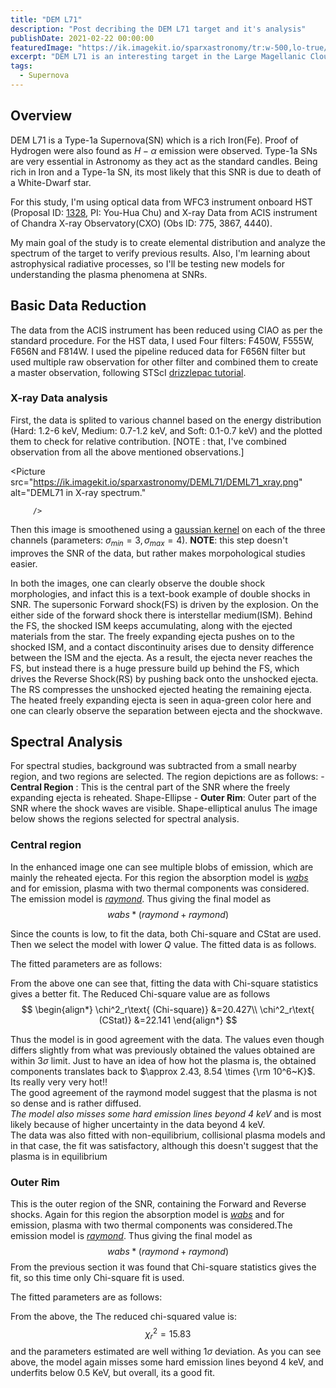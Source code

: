 ```yaml
---
title: "DEM L71"
description: "Post decribing the DEM L71 target and it's analysis"
publishDate: 2021-02-22 00:00:00
featuredImage: "https://ik.imagekit.io/sparxastronomy/tr:w-500,lo-true/DEML71/XO.jpg"
excerpt: "DEM L71 is an interesting target in the Large Magellanic Cloud which is a small companion galaxy of the Milky Way located 170,000 light-years away. In this study I created multiwavelenght composite using XRay and Optical data and verified previous spectral results."
tags: 
  - Supernova
---
```



## Overview
DEM L71 is a Type-1a Supernova(SN) which is a rich Iron(Fe). Proof of Hydrogen were also found as $H-\alpha$ emission were observed. Type-1a SNs are very essential in Astronomy as they act as the standard candles. Being rich in Iron and a Type-1a SN, its most likely that this SNR is due to death of a White-Dwarf star.

For this study, I'm using optical data from WFC3 instrument onboard HST (Proposal ID: [1328](https://archive.stsci.edu/proposal_search.php?mission=hst&id=13282), PI: You-Hua Chu) and X-ray Data from ACIS instrument of Chandra X-ray Observatory(CXO) (Obs ID: 775, 3867, 4440).

My main goal of the study is to create elemental distribution and analyze the spectrum of the target to verify previous results. Also, I'm learning about astrophysical radiative processes, so I'll be testing new models for understanding the plasma phenomena at SNRs.


## Basic Data Reduction
The data from the ACIS instrument has been reduced using CIAO as per the standard procedure. For the HST data, I used Four filters: F450W, F555W, F656N and F814W. I used the pipeline reduced data for F656N filter but used multiple raw observation for other filter and combined them to create a master observation, following STScI [drizzlepac tutorial](https://github.com/spacetelescope/notebooks).

### X-ray Data analysis
First, the data is splited to various channel based on the energy distribution  (Hard: 1.2-6 keV, Medium: 0.7-1.2 keV, and Soft: 0.1-0.7 keV) and the plotted them to check for relative contribution. [NOTE : that, I've combined observation from all the above mentioned observations.]



<Picture src="https://ik.imagekit.io/sparxastronomy/DEML71/DEML71_xray.png"
         alt="DEML71 in X-ray spectrum." 
         
         />

Then this image is smoothened using a [gaussian kernel](https://cxc.cfa.harvard.edu/ciao/ahelp/csmooth.html) on each of the three channels (parameters: $\sigma_{min}=3, \sigma_{max}=4$). **NOTE**: this step doesn't improves the SNR of the data, but rather makes morpohological studies easier.

<Picture src="https://ik.imagekit.io/sparxastronomy/DEML71/DEML71_xray-smooth.png"
         alt="DEML71 in X-ray spectrum with gaussian smoothing." 
         />

In both the images, one can clearly observe the double shock morphologies, and infact this is a text-book example of double shocks in SNR. The supersonic Forward shock(FS) is driven by the explosion. On the either side of the forward shock there is interstellar medium(ISM). Behind the FS, the shocked ISM keeps accumulating, along with the ejected materials from the star. The freely expanding ejecta pushes on to the shocked ISM, and a contact discontinuity arises due to density difference between the ISM and the ejecta. As a result, the ejecta never reaches the FS, but instead there is a huge pressure build up behind the FS, which drives the Reverse Shock(RS) by pushing back onto the unshocked ejecta. The RS compresses the unshocked ejected heating the remaining ejecta. The heated freely expanding ejecta is seen in aqua-green color here and one can clearly observe the separation between ejecta and the shockwave.

<Picture src="https://ik.imagekit.io/sparxastronomy/DEML71/DEML71_annoted.jpg"
         srcset = "https://ik.imagekit.io/sparxastronomy/tr:w-400,lo-true/DEML71/DEML71_annoted.jpg 400w,https://ik.imagekit.io/sparxastronomy/tr:w-500,lo-true/DEML71/DEML71_annoted.jpg 600w"
         alt="DEML71 in X-ray spectrum, with different components indicated." 
         sizes="(max-width: 400px) 400px, (max-width: 600px) 600px, 600px" />

## Spectral Analysis
For spectral studies, background was subtracted from a small nearby region, and two regions are selected. The region depictions are as follows:
    - **Central Region** : This is the central part of the SNR where the freely expanding ejecta is reheated. Shape-Ellipse
    - **Outer Rim**: Outer part of the SNR where the shock waves are visible. Shape-elliptical anulus
The image below shows the regions selected for spectral analysis.

<Picture src="https://ik.imagekit.io/sparxastronomy/DEML71/spectral_regions.jpg"
         srcset = "https://ik.imagekit.io/sparxastronomy/tr:w-400,lo-true/DEML71/spectral_regions.jpg 400w,https://ik.imagekit.io/sparxastronomy/tr:w-500,lo-true/DEML71/spectral_regions.jpg 500w"
         alt="DEML71 in X-ray spectrum, with spectral regions indicated." 
         sizes="(max-width: 400px) 400px, (max-width: 500px) 500px, 500px" />

### Central region
In the enhanced image one can see multiple blobs of emission, which are mainly the reheated ejecta. For this region the absorption model is [$wabs$](https://heasarc.gsfc.nasa.gov/xanadu/xspec/manual/node268.html) and for emission, plasma with two thermal components was considered. The emission model is [$raymond$](https://heasarc.gsfc.nasa.gov/xanadu/xspec/manual/node215.html). Thus giving the final model as
$$
    wabs*(raymond+raymond)
$$

Since the counts is low, to fit the data, both Chi-square and CStat are used. Then we select the model with lower $Q$ value. The fitted data is as follows.
<Picture src="https://ik.imagekit.io/sparxastronomy/DEML71/DEML71_Spectra_CentralRegion.jpg"
         srcset = "https://ik.imagekit.io/sparxastronomy/tr:w-500/DEML71/DEML71_Spectra_CentralRegion.jpg 500w,https://ik.imagekit.io/sparxastronomy/tr:w-1100/DEML71/DEML71_Spectra_CentralRegion.jpg 1100w"
         alt="Fitted Xray spectrum of DEML71(central region)" 
         sizes="(max-width: 500px) 500px, (max-width: 1100px) 1100px, 1100px" />

The fitted parameters are as follows:       
<Picture src="https://ik.imagekit.io/sparxastronomy/DEML71/DEML71_Spectra_CentralRegion_stat.png"
         srcset = "https://ik.imagekit.io/sparxastronomy/tr:w-500/DEML71/DEML71_Spectra_CentralRegion_stat.png 500w,https://ik.imagekit.io/sparxastronomy/tr:w-1100/DEML71/DEML71_Spectra_CentralRegion_stat.png 1100w"
         alt="Fitted statistics of Xray spectrum of DEML71(central region)" 
         sizes="(max-width: 500px) 500px, (max-width: 1100px) 1100px, 1100px" />

From the above one can see that, fitting the data with Chi-square statistics gives a better fit. The Reduced Chi-square value are as follows
$$
\begin{align*}   
\chi^2_r\text{ (Chi-square)} &=20.427\\
\chi^2_r\text{ (CStat)} &=22.141
\end{align*}
$$

Thus the model is in good agreement with the data. The values even though differs slightly from what was previously obtained the values obtained are within $3\sigma$ limit. Just to have an idea of how hot the plasma is, the obtained components translates back to $\approx 2.43, 8.54 \times {\rm 10^6~K}$. Its really very very hot!!       
The good agreement of the raymond model suggest that the plasma is not so dense and is rather diffused.     
*The model also misses some hard emission lines beyond 4 keV* and is most likely because of higher uncertainty in the data beyond 4 keV.      
The data was also fitted with non-equilibrium, collisional plasma models and in that case, the fit was satisfactory, although this doesn't suggest that the plasma is in equilibrium

### Outer Rim
This is the outer region of the SNR, containing the Forward and Reverse shocks. Again for this region the absorption model is [$wabs$](https://heasarc.gsfc.nasa.gov/xanadu/xspec/manual/node268.html) and for emission, plasma with two thermal components was considered.The emission model is [$raymond$](https://heasarc.gsfc.nasa.gov/xanadu/xspec/manual/node215.html). Thus giving the final model as
$$
    wabs*(raymond+raymond)
$$
From the previous section it was found that Chi-square statistics gives the fit, so this time only Chi-square fit is used.

<Picture src="https://ik.imagekit.io/sparxastronomy/DEML71/DEML71_Spectra_RimRegion.jpg"
         srcset = "https://ik.imagekit.io/sparxastronomy/tr:w-500/DEML71/DEML71_Spectra_RimRegion.jpg 500w,https://ik.imagekit.io/sparxastronomy/tr:w-1100/DEML71/DEML71_Spectra_RimRegion.jpg 1100w"
         alt="Fitted Xray spectrum of DEML71(Rim region)" 
         sizes="(max-width: 500px) 500px, (max-width: 1100px) 1100px, 1100px" />

The fitted parameters are as follows:
<Picture src="https://ik.imagekit.io/sparxastronomy/DEML71/DEML71_Spectra_RimRegion_stat.png"
         srcset = "https://ik.imagekit.io/sparxastronomy/tr:w-400/DEML71/DEML71_Spectra_RimRegion_stat.png 400w,https://ik.imagekit.io/sparxastronomy/tr:w-600/DEML71/DEML71_Spectra_RimRegion_stat.png 600w"
         alt="Fitted statistics of Xray spectrum of DEML71(Rim region)" 
         sizes="(max-width: 400px) 400px, (max-width: 600px) 600px, 600px" />

From the above, the The reduced chi-squared value is:
$$
    \chi^2_r=15.83
$$
and the parameters estimated are well withing $1\sigma$ deviation. As you can see above, the model again misses some hard emission lines beyond 4 keV, and underfits below 0.5 KeV, but overall, its a good fit.